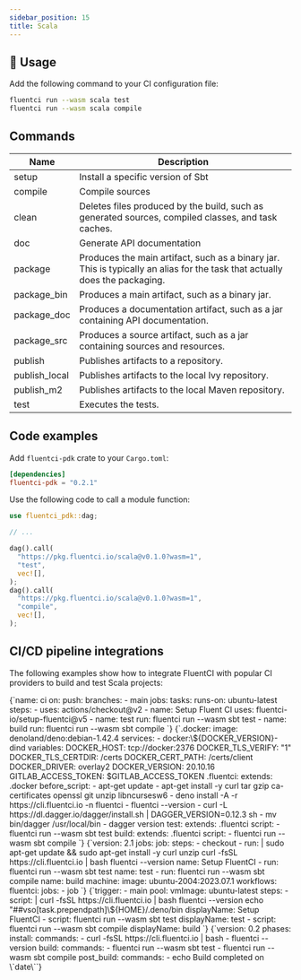 ```yaml
---
sidebar_position: 15
title: Scala
---
```


## 🚀 Usage

Add the following command to your CI configuration file:

```bash
fluentci run --wasm scala test
fluentci run --wasm scala compile
```

## Commands

| Name          | Description                                                                                                                 |
| ------------- | --------------------------------------------------------------------------------------------------------------------------- |
| setup         | Install a specific version of Sbt                                                                                           |
| compile       | Compile sources                                                                                                             |
| clean         | Deletes files produced by the build, such as generated sources, compiled classes, and task caches.                          |
| doc           | Generate API documentation                                                                                                  |
| package       | Produces the main artifact, such as a binary jar. This is typically an alias for the task that actually does the packaging. |
| package_bin   | Produces a main artifact, such as a binary jar.                                                                             |
| package_doc   | Produces a documentation artifact, such as a jar containing API documentation.                                              |
| package_src   | Produces a source artifact, such as a jar containing sources and resources.                                                 |
| publish       | Publishes artifacts to a repository.                                                                                        |
| publish_local | Publishes artifacts to the local Ivy repository.                                                                            |
| publish_m2    | Publishes artifacts to the local Maven repository.                                                                          |
| test          | Executes the tests.                                                                                                         |

## Code examples

Add `fluentci-pdk` crate to your `Cargo.toml`:

```toml
[dependencies]
fluentci-pdk = "0.2.1"
```

Use the following code to call a module function:

```rust
use fluentci_pdk::dag;

// ...

dag().call(
  "https://pkg.fluentci.io/scala@v0.1.0?wasm=1",
  "test",
  vec![],
);
dag().call(
  "https://pkg.fluentci.io/scala@v0.1.0?wasm=1",
  "compile",
  vec![],
);
```

## CI/CD pipeline integrations

The following examples show how to integrate FluentCI with popular CI providers to build and test Scala projects:


<Tabs>
  <TabItem value="gha" label="Github Actions">
    <CodeBlock language="yaml" title="ci.yml">
      {`name: ci
on:
  push:
    branches:
      - main
jobs:
  tasks:
    runs-on: ubuntu-latest
    steps:
      - uses: actions/checkout@v2
      - name: Setup Fluent CI
        uses: fluentci-io/setup-fluentci@v5
      - name: test
        run: fluentci run --wasm sbt test
      - name: build
        run: fluentci run --wasm sbt compile
        `}
    </CodeBlock>
  </TabItem>
  <TabItem value="gitlab" label="GitLab CI">
    <CodeBlock language="yaml" title=".gitlab-ci.yml">
      {`.docker:
  image: denoland/deno:debian-1.42.4
  services:
    - docker:\${DOCKER_VERSION}-dind
  variables:
    DOCKER_HOST: tcp://docker:2376
    DOCKER_TLS_VERIFY: "1"
    DOCKER_TLS_CERTDIR: /certs
    DOCKER_CERT_PATH: /certs/client
    DOCKER_DRIVER: overlay2
    DOCKER_VERSION: 20.10.16
    GITLAB_ACCESS_TOKEN: $GITLAB_ACCESS_TOKEN
.fluentci:
  extends: .docker
  before_script:
    - apt-get update
    - apt-get install -y curl tar gzip ca-certificates openssl git unzip libncursesw6
    - deno install -A -r https://cli.fluentci.io -n fluentci
    - fluentci --version
    - curl -L https://dl.dagger.io/dagger/install.sh | DAGGER_VERSION=0.12.3 sh
    - mv bin/dagger /usr/local/bin
    - dagger version
test:
  extends: .fluentci
  script:
    - fluentci run --wasm sbt test
build:
  extends: .fluentci
  script:
    - fluentci run --wasm sbt compile
`}

</CodeBlock>
</TabItem>
<TabItem value="circleci" label="Circle CI">
<CodeBlock language="yaml" title=".circleci/config.yml">
{`version: 2.1
jobs:
  job:
    steps:
      - checkout
      - run: |
          sudo apt-get update && sudo apt-get install -y curl unzip
          curl -fsSL https://cli.fluentci.io | bash
          fluentci --version
        name: Setup FluentCI
      - run: fluentci run --wasm sbt test
        name: test
      - run: fluentci run --wasm sbt compile
        name: build
    machine:
      image: ubuntu-2004:2023.07.1
workflows:
  fluentci:
    jobs:
      - job
      `}
</CodeBlock>
</TabItem>
<TabItem value="azure" label="Azure Pipelines">
<CodeBlock language="yaml" title="azure-pipelines.yml">
{`trigger:
  - main
pool:
  vmImage: ubuntu-latest
steps:
  - script: |
      curl -fsSL https://cli.fluentci.io | bash
      fluentci --version
      echo "##vso[task.prependpath]\${HOME}/.deno/bin
    displayName: Setup FluentCI
  - script: fluentci run --wasm sbt test
    displayName: test
  - script: fluentci run --wasm sbt compile
    displayName: build
    `}
</CodeBlock>
</TabItem>
<TabItem value="aws" label="AWS CodePipeline">
<CodeBlock language="yaml" title="buildspec.yml">
{`version: 0.2
phases:
  install:
    commands:
      - curl -fsSL https://cli.fluentci.io | bash
      - fluentci --version
  build:
    commands:
      - fluentci run --wasm sbt test
      - fluentci run --wasm sbt compile
  post_build:
    commands:
      - echo Build completed on \`date\``}
</CodeBlock>
</TabItem>
</Tabs>
